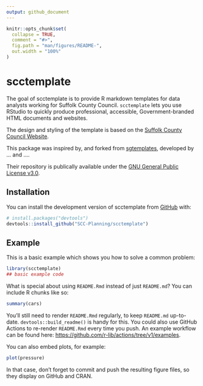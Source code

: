 ```yaml
---
output: github_document
---
```


<!-- README.md is generated from README.Rmd. Please edit that file -->

```r
knitr::opts_chunk$set(
  collapse = TRUE,
  comment = "#>",
  fig.path = "man/figures/README-",
  out.width = "100%"
)
```

# scctemplate

<!-- badges: start -->
<!-- badges: end -->

The goal of scctemplate is to provide R markdown templates for data analysts working for Suffolk County Council. `scctemplate` lets you use RStudio to quickly produce professional, accessible, Government-branded HTML documents and websites.

The design and styling of the template is based on the [Suffolk County Council Website](https://www.suffolk.gov.uk/).

This package was inspired by, and forked from [sgtemplates](https://github.com/DataScienceScotland/sgtemplates), developed by ... and ....

Their repository is publically available under the [GNU General Public License v3.0](https://github.com/DataScienceScotland/sgtemplates/blob/main/LICENSE).


## Installation

You can install the development version of scctemplate from [GitHub](https://github.com/) with:

``` r
# install.packages("devtools")
devtools::install_github("SCC-Planning/scctemplate")
```

## Example

This is a basic example which shows you how to solve a common problem:

```r
library(scctemplate)
## basic example code
```

What is special about using `README.Rmd` instead of just `README.md`? You can include R chunks like so:

```r
summary(cars)
```

You'll still need to render `README.Rmd` regularly, to keep `README.md` up-to-date. `devtools::build_readme()` is handy for this. You could also use GitHub Actions to re-render `README.Rmd` every time you push. An example workflow can be found here: <https://github.com/r-lib/actions/tree/v1/examples>.

You can also embed plots, for example:

```r
plot(pressure)
```

In that case, don't forget to commit and push the resulting figure files, so they display on GitHub and CRAN.
